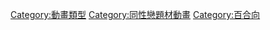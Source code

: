 {{catmore|百合 (類型)}}
{{Catmore}}

[[Category:動畫類型|Category:動畫類型]]
[[Category:同性戀題材動畫|Category:同性戀題材動畫]]
[[Category:百合向|Category:百合向]]